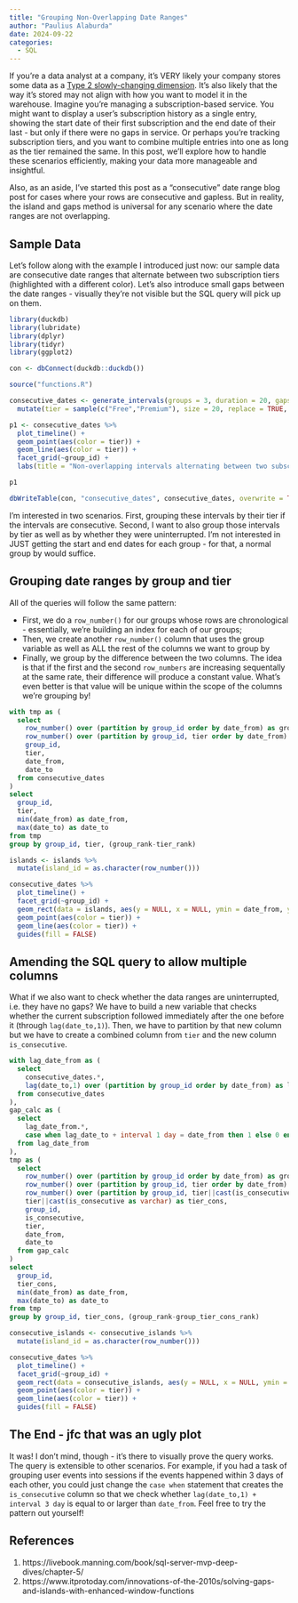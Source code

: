 ```yaml
---
title: "Grouping Non-Overlapping Date Ranges"
author: "Paulius Alaburda"
date: 2024-09-22
categories:
  - SQL
---
```


If you're a data analyst at a company, it's VERY likely your company stores some data as a [Type 2 slowly-changing dimension](https://en.wikipedia.org/wiki/Slowly_changing_dimension). It's also likely that the way it's stored may not align with how you want to model it in the warehouse. Imagine you're managing a subscription-based service. You might want to display a user's subscription history as a single entry, showing the start date of their first subscription and the end date of their last - but only if there were no gaps in service. Or perhaps you're tracking subscription tiers, and you want to combine multiple entries into one as long as the tier remained the same. In this post, we'll explore how to handle these scenarios efficiently, making your data more manageable and insightful.

Also, as an aside, I've started this post as a "consecutive" date range blog post for cases where your rows are consecutive and gapless. But in reality, the island and gaps method is universal for any scenario where the date ranges are not overlapping.

## Sample Data

Let's follow along with the example I introduced just now: our sample data are consecutive date ranges that alternate between two subscription tiers (highlighted with a different color). Let's also introduce small gaps between the date ranges - visually they're not visible but the SQL query will pick up on them.

```r

library(duckdb)
library(lubridate)
library(dplyr)
library(tidyr)
library(ggplot2)

con <- dbConnect(duckdb::duckdb())

source("functions.R")

consecutive_dates <- generate_intervals(groups = 3, duration = 20, gaps = 3, n = 20) %>% 
  mutate(tier = sample(c("Free","Premium"), size = 20, replace = TRUE, prob = c(0.8,0.2)))

p1 <- consecutive_dates %>% 
  plot_timeline() + 
  geom_point(aes(color = tier)) +
  geom_line(aes(color = tier)) +
  facet_grid(~group_id) + 
  labs(title = "Non-overlapping intervals alternating between two subscription tiers.")

p1

dbWriteTable(con, "consecutive_dates", consecutive_dates, overwrite = TRUE)

```

I'm interested in two scenarios. First, grouping these intervals by their tier if the intervals are consecutive. Second, I want to also group those intervals by tier as well as by whether they were uninterrupted. I'm not interested in JUST getting the start and end dates for each group - for that, a normal group by would suffice. 


## Grouping date ranges by group and tier

All of the queries will follow the same pattern: 

* First, we do a `row_number()` for our groups whose rows are chronological - essentially, we're building an index for each of our groups;
* Then, we create another `row_number()` column that uses the group variable as well as ALL the rest of the columns we want to group by 
* Finally, we group by the difference between the two columns. The idea is that if the first and the second `row_numbers` are increasing sequentally at the same rate, their difference will produce a constant value. What's even better is that value will be unique within the scope of the columns we're grouping by!  

```sql

with tmp as (
  select
    row_number() over (partition by group_id order by date_from) as group_rank,
    row_number() over (partition by group_id, tier order by date_from) as tier_rank,
    group_id,
    tier,
    date_from,
    date_to
  from consecutive_dates
)
select
  group_id,
  tier,
  min(date_from) as date_from,
  max(date_to) as date_to
from tmp
group by group_id, tier, (group_rank-tier_rank)

```

```r


islands <- islands %>% 
  mutate(island_id = as.character(row_number()))

consecutive_dates %>% 
  plot_timeline() +
  facet_grid(~group_id) +
  geom_rect(data = islands, aes(y = NULL, x = NULL, ymin = date_from, ymax = date_to, xmin = -Inf, xmax = Inf, fill = tier, color = tier), alpha = 0.3) + 
  geom_point(aes(color = tier)) +
  geom_line(aes(color = tier)) +
  guides(fill = FALSE)

```



## Amending the SQL query to allow multiple columns

What if we also want to check whether the data ranges are uninterrupted, i.e. they have no gaps? We have to build a new variable that checks whether the current subscription followed immediately after the one before it (through `lag(date_to,1)`). Then, we have to partition by that new column but we have to create a combined column from `tier` and the new column `is_consecutive`.  

```sql

with lag_date_from as (
  select 
    consecutive_dates.*,
    lag(date_to,1) over (partition by group_id order by date_from) as lag_date_to
  from consecutive_dates
),
gap_calc as (
  select 
    lag_date_from.*,
    case when lag_date_to + interval 1 day = date_from then 1 else 0 end as is_consecutive
  from lag_date_from
),
tmp as (
  select
    row_number() over (partition by group_id order by date_from) as group_rank,
    row_number() over (partition by group_id, tier order by date_from) as group_tier_rank,
    row_number() over (partition by group_id, tier||cast(is_consecutive as varchar) order by date_from) as group_tier_cons_rank,
    tier||cast(is_consecutive as varchar) as tier_cons,
    group_id,
    is_consecutive,
    tier,
    date_from,
    date_to
  from gap_calc
)
select 
  group_id,
  tier_cons,
  min(date_from) as date_from,
  max(date_to) as date_to
from tmp
group by group_id, tier_cons, (group_rank-group_tier_cons_rank)

```

```r


consecutive_islands <- consecutive_islands %>% 
  mutate(island_id = as.character(row_number()))

consecutive_dates %>% 
  plot_timeline() +
  facet_grid(~group_id) +
  geom_rect(data = consecutive_islands, aes(y = NULL, x = NULL, ymin = date_from, ymax = date_to, xmin = -Inf, xmax = Inf, fill = tier_cons, color = tier_cons), alpha = 0.3) + 
  geom_point(aes(color = tier)) +
  geom_line(aes(color = tier)) +
  guides(fill = FALSE)

```


## The End - jfc that was an ugly plot

It was! I don't mind, though - it's there to visually prove the query works. The query is extensible to other scenarios. For example, if you had a task of grouping user events into sessions if the events happened within 3 days of each other, you could just change the `case when` statement that creates the `is_consecutive` column so that we check whether `lag(date_to,1) + interval 3 day` is equal to or larger than `date_from`. Feel free to try the pattern out yourself!

## References

1. https://livebook.manning.com/book/sql-server-mvp-deep-dives/chapter-5/
2. https://www.itprotoday.com/innovations-of-the-2010s/solving-gaps-and-islands-with-enhanced-window-functions
